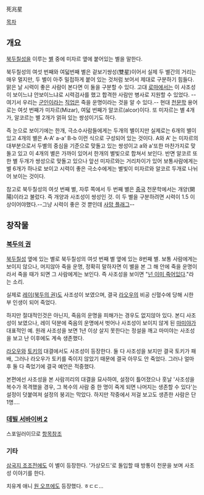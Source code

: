 死兆星

[[목차]]
== 개요 ==
[[북두칠성]]을 이루는 [[별]] 중에 미자르 옆에 붙어있는 별을 말한다.

북두칠성의 여섯 번째와 여덟번째 별은 겉보기쌍성(雙星)이어서 실제 두 별간의 거리는 매우 멀지만, 두 별이 아주 밀접하게 붙어 있는 것처럼 보어서 제대로 구분하기 힘들다. 맑은 날 시력이 좋은 사람이 본다면 이 둘을 구분할 수 있다. 고대 [[로마]]에서는 이 사조성이 보이느냐 안보이느냐로 시력검사를 했고 합격한 사람만 병사로 지원할 수 있었다. --여기서 우리는 [[군인]]이라는 [[직업]]은 죽을 운명이라는 것을 알 수 있다.--  현대 [[천문학]] 용어로는 여섯 번째가 미자르(Mizar), 여덟 번째가 알코르(alcor)이다. 또 미자르는 별 4개가, 알코르는 별 2개가 얽혀 있는 쌍성이기도 하다. 

즉 눈으로 보이기에는 한개, 극소수사람들에게는 두개의 별이지만 실제로는 6개의 별이 있고 4개의 별은 A-A' a-a' B-b 이런 식으로 구성되어 있는 것이다. A와 A' 는 미자르의 대부분으로서 두별의 중심을 기준으로 맞돌고 있는 쌍성이고 a와 a'또한 마찬가지로 맞돌고 있고 이 4개의 별은 가까이 있어서 한개의 별빛으로 합쳐서 보인다. 반면 알코르 또한 별 두개가 쌍성으로 맞돌고 있으나 앞선 미자르와는 거리차이가 있어 보통사람에게는 별 6개가 하나로 보이고 시력이 좋은 극소수에게는 별빛이 미자르와 알코르 두개로 나뉘어 보이는 것이다. 

참고로 북두칠성의 여섯 번째 별, 자루 쪽에서 두 번째 별은 [[중국]] 천문학에서는 개양(開陽)이라고 불렀다. 즉 개양과 사조성이 쌍성인 것. 이 두 별을 구분하려면 시력이 1.5 이상이어야했다.--그냥 시력이 좋은 것 뿐인데 [[사망 플래그]]--

== 창작물 ==
=== [[북두의 권]] ===
[[북두칠성]] 옆에 있는 별로 북두칠성의 여섯 번째 별 옆에 있는 8번째 별. 보통 사람에게는 보이지 않으나, 머지않아 죽을 운명, 정확히 말하자면 이 별을 본 그 해 안에 죽을 운명이라서 죽을 때가 되면 그 사람에게는 보인다. 즉 사조성을 보이면 "[[넌 이미 죽어있다]]."라는 소리.

실제로 [[레이(북두의 권)]]도 사조성이 보였으며, 결국 [[라오우]]의 비공 신혈수에 당해 시한부 인생이 되어 죽었다.

하지만 절대적인것은 아닌지, 죽음의 운명을 피해가는 경우도 없지않아 있다. 본디 사조성이 보였으나, 레이 덕분에 죽음의 운명에서 벗어나 사조성이 보이지 않게 된 [[마미야]]가 대표적인 예. 원래 사조성을 보면 1년 이상 살지 못한다는 정설을 깨고 마미야는 사조성을 보고 난 이후에도 계속 생존했다.

[[라오우]]와 [[토키]]의 대결에서도 사조성이 등장한다. 둘 다 사조성을 보지만 결국 토키가 패배, 그러나 라오우가 토키를 죽이지 않았기 때문에 결국 아무도 안 죽었다. 그러나 얼마 후 둘 다 죽었기에 결국 예언은 적중했다.

본편에선 사조성을 본 사람끼리의 대결을 묘사하여, 설정이 틀어졌으나 훗날 '사조성을 복수가 목격했을 경우, 그 복수의 사람 중 한 명이 죽게 되면 나머지는 생존할 수 있다'는 설정이 덧붙여져 설정의 붕괴는 막았다. 하지만 작중에서 저걸 보고도 생존한 사람은 단 1명….

=== [[데빌 서바이버 2]] ===
스포일러이므로 [[염려하는 자|항목참조]]


=== 기타 ===
[[삼국지 조조전]]에도 이 별이 등장한다. '가상모드'로 돌입할 때 방통이 천문을 보며 사조성 이야기를 한다.

치유계 애니 [[원 오프]]에도 등장했다. ㅎㄷㄷ...
